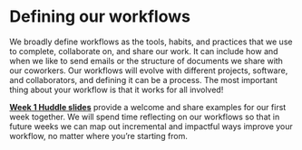 # Defining our workflows {.unnumbered}

We broadly define workflows as the tools, habits, and practices that we use to complete, collaborate on, and share our work. It can include how and when we like to send emails or the structure of documents we share with our coworkers. Our workflows will evolve with different projects, software, and collaborators, and defining it can be a process. The most important thing about your workflow is that it works for all involved!

**[Week 1 Huddle slides](https://docs.google.com/presentation/d/1pCeddsph51ySX89z0DmIsZ_I40c4loO8bzTXOsf_9To/edit?usp=sharing)** provide a welcome and share examples for our first week together. We will spend time reflecting on our workflows so that in future weeks we can map out incremental and impactful ways improve your workflow, no matter where you're starting from.

